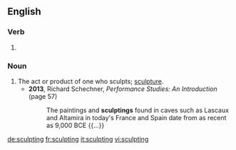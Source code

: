 ==English==

===Verb===
{{head|en}}

# {{present participle of|sculpt}}

===Noun===
{{en-noun}}

# The act or product of one who sculpts; [[sculpture]].
#* '''2013''', Richard Schechner, ''Performance Studies: An Introduction'' (page 57)
#*: The paintings and '''sculptings''' found in caves such as Lascaux and Altamira in today's France and Spain date from as recent as 9,000 BCE {{...}}

[[de:sculpting]]
[[fr:sculpting]]
[[it:sculpting]]
[[vi:sculpting]]